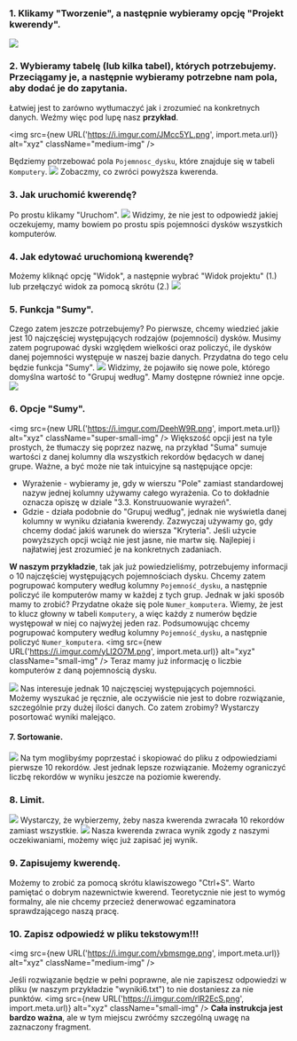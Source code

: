 ### 1. Klikamy "Tworzenie", a następnie wybieramy opcję "Projekt kwerendy".
![](https://i.imgur.com/NqBpuiM.png)

### 2. Wybieramy tabelę (lub kilka tabel), których potrzebujemy. Przeciągamy je, a następnie wybieramy potrzebne nam pola, aby dodać je do zapytania. 
Łatwiej jest to zarówno wytłumaczyć jak i zrozumieć na konkretnych danych. Weźmy więc pod lupę nasz **przykład**.

<img src={new URL('https://i.imgur.com/JMcc5YL.png', import.meta.url)} alt="xyz" className="medium-img" />

Będziemy potrzebować pola `Pojemnosc_dysku`, które znajduje się w tabeli `Komputery`.
![](https://i.imgur.com/rZPiz77.png)
Zobaczmy, co zwróci powyższa kwerenda.

### 3. Jak uruchomić kwerendę?
Po prostu klikamy "Uruchom".
![](https://i.imgur.com/hVU6Q9P.png)
Widzimy, że nie jest to odpowiedź jakiej oczekujemy, mamy bowiem po prostu spis pojemności dysków wszystkich komputerów. 

### 4. Jak edytować uruchomioną kwerendę?
Możemy kliknąć opcję "Widok", a następnie wybrać "Widok projektu" (1.) lub przełączyć widok za pomocą skrótu (2.)
![](https://i.imgur.com/9McFZlf.png)

### 5. Funkcja "Sumy".
Czego zatem jeszcze potrzebujemy? 
Po pierwsze, chcemy wiedzieć jakie jest 10 najczęściej występujących rodzajów (pojemności) dysków. 
Musimy zatem pogrupować dyski względem wielkości oraz policzyć, ile dysków danej pojemności występuje w naszej bazie danych. 
Przydatna do tego celu będzie funkcja "Sumy".
![](https://i.imgur.com/c0RiMjv.png)
Widzimy, że pojawiło się nowe pole, którego domyślna wartość to "Grupuj według". Mamy dostępne również inne opcje.
![](https://i.imgur.com/nm6QFxh.png)

### 6. Opcje "Sumy".
<img src={new URL('https://i.imgur.com/DeehW9R.png', import.meta.url)} alt="xyz" className="super-small-img" />
Większość opcji jest na tyle prostych, że tłumaczy się poprzez nazwę, na przykład "Suma" sumuje wartości z danej kolumny dla wszystkich rekordów będacych w danej grupe. 
Ważne, a być może nie tak intuicyjne są następujące opcje:
* Wyrażenie - wybieramy je, gdy w wierszu "Pole" zamiast standardowej nazyw jednej kolumny używamy całego wyrażenia. Co to dokładnie oznacza opiszę w dziale "3.3. Konstruuowanie wyrażeń".
* Gdzie - działa podobnie do "Grupuj według", jednak nie wyświetla danej kolumny w wyniku działania kwerendy. Zazwyczaj używamy go, gdy chcemy dodać jakiś warunek do wiersza "Kryteria".
Jeśli użycie powyższych opcji wciąż nie jest jasne, nie martw się. Najlepiej i najłatwiej jest zrozumieć je na konkretnych zadaniach.

**W naszym przykładzie**, tak jak już powiedzieliśmy, potrzebujemy informacji o 10 najczęściej występujących pojemnościach dysku. 
Chcemy zatem pogrupować komputery według kolumny `Pojemność_dysku`, a następnie policzyć ile komputerów mamy w każdej z tych grup. Jednak w jaki sposób mamy to zrobić? Przydatne okaże się pole `Numer_komputera`. Wiemy, że jest to klucz głowny w tabeli `Komputery`, a więc każdy z numerów będzie występował w niej co najwyżej jeden raz. 
Podsumowując chcemy pogrupować komputery według kolumny `Pojemność_dysku`, a następnie policzyć `Numer_komputera`.
<img src={new URL('https://i.imgur.com/yLI2O7M.png', import.meta.url)} alt="xyz" className="small-img" />
Teraz mamy już informację o liczbie komputerów z daną pojemnością dysku. 

![](https://i.imgur.com/Lg73rRv.png)
Nas interesuje jednak 10 najczęsciej występujących pojemności. Możemy wyszukać je ręcznie, 
ale oczywiście nie jest to dobre rozwiązanie, szczególnie przy dużej ilości danych. 
Co zatem zrobimy? Wystarczy posortować wyniki malejąco.

#### 7. Sortowanie.
![](https://i.imgur.com/YhyoW73.png)
Na tym moglibyśmy poprzestać i skopiować do pliku z odpowiedziami pierwsze 10 rekordów. 
Jest jednak lepsze rozwiązanie. Możemy ograniczyć liczbę rekordów w wyniku jeszcze na poziomie kwerendy. 

### 8. Limit.
![](https://i.imgur.com/RNg8Nts.png)
Wystarczy, że wybierzemy, żeby nasza kwerenda zwracała 10 rekordów zamiast wszystkie.
![](https://i.imgur.com/4nUe2DX.png)
Nasza kwerenda zwraca wynik zgody z naszymi oczekiwaniami, możemy więc już zapisać jej wynik.

### 9. Zapisujemy kwerendę.
Możemy to zrobić za pomocą skrótu klawiszowego "Ctrl+S". Warto pamiętać o dobrym nazewnictwie kwerend.
Teoretycznie nie jest to wymóg formalny, ale nie chcemy przecież denerwować egzaminatora sprawdzającego naszą pracę. 

### 10. Zapisz odpowiedź w pliku tekstowym!!!
<img src={new URL('https://i.imgur.com/vbmsmge.png', import.meta.url)} alt="xyz" className="medium-img" />

Jeśli rozwiązanie będzie w pełni poprawne, ale nie zapiszesz odpowiedzi w pliku (w naszym przykładzie "wyniki6.txt") to nie dostaniesz za nie punktów. 
<img src={new URL('https://i.imgur.com/rlR2EcS.png', import.meta.url)} alt="xyz" className="small-img" />
**Cała instrukcja jest bardzo ważna**, ale w tym miejscu zwróćmy szczególną uwagę na zaznaczony fragment.

